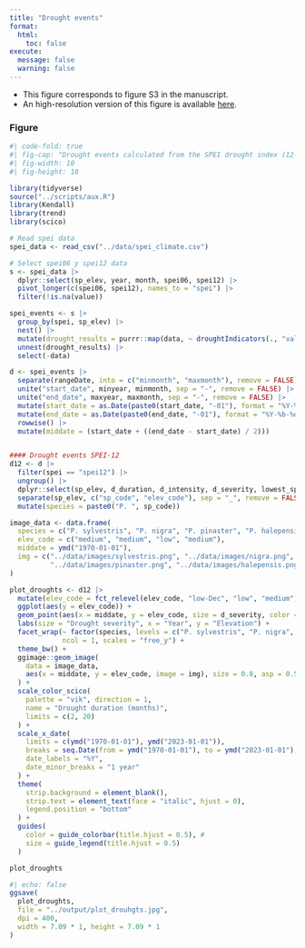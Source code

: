 ```yaml
---
title: "Drought events"
format: 
  html:
    toc: false
execute:
  message: false
  warning: false
---
```


- This figure corresponds to figure S3 in the manuscript.
- An high-resolution version of this figure is available [here](../output/plot_drouhgts.jpg).

### Figure 
```r
#| code-fold: true
#| fig-cap: "Drought events calculated from the SPEI drought index (12-month scale) for the period 1980-2023 at the study sites. Each dot represents a severe drought event. Dot size is proportional to the drought severity. Drought severity was estimated as the sum of the absolute SPEI values during the drought period." 
#| fig-width: 10
#| fig-height: 10

library(tidyverse)
source("../scripts/aux.R")
library(Kendall)
library(trend)
library(scico)

# Read spei data
spei_data <- read_csv("../data/spei_climate.csv")

# Select spei06 y spei12 data
s <- spei_data |>
  dplyr::select(sp_elev, year, month, spei06, spei12) |>
  pivot_longer(c(spei06, spei12), names_to = "spei") |>
  filter(!is.na(value))

spei_events <- s |>
  group_by(spei, sp_elev) |>
  nest() |>
  mutate(drought_results = purrr::map(data, ~ droughtIndicators(., "value", -1.28)$drought_assessment)) |>
  unnest(drought_results) |>
  select(-data)

d <- spei_events |>
  separate(rangeDate, into = c("minmonth", "maxmonth"), remove = FALSE) |>
  unite("start_date", minyear, minmonth, sep = "-", remove = FALSE) |>
  unite("end_date", maxyear, maxmonth, sep = "-", remove = FALSE) |>
  mutate(start_date = as.Date(paste0(start_date, "-01"), format = "%Y-%b-%d")) |>
  mutate(end_date = as.Date(paste0(end_date, "-01"), format = "%Y-%b-%d")) |>
  rowwise() |>
  mutate(middate = (start_date + ((end_date - start_date) / 2)))


#### Drought events SPEI-12
d12 <- d |>
  filter(spei == "spei12") |>
  ungroup() |>
  dplyr::select(sp_elev, d_duration, d_intensity, d_severity, lowest_spei, month_peak, start_date, end_date, middate) |>
  separate(sp_elev, c("sp_code", "elev_code"), sep = "_", remove = FALSE) |>
  mutate(species = paste0("P. ", sp_code))

image_data <- data.frame(
  species = c("P. sylvestris", "P. nigra", "P. pinaster", "P. halepensis"),
  elev_code = c("medium", "medium", "low", "medium"),
  middate = ymd("1970-01-01"),
  img = c("../data/images/sylvestris.png", "../data/images/nigra.png", 
          "../data/images/pinaster.png", "../data/images/halepensis.png") 
)

plot_droughts <- d12 |>
  mutate(elev_code = fct_relevel(elev_code, "low-Dec", "low", "medium", "high")) |>
  ggplot(aes(y = elev_code)) +
  geom_point(aes(x = middate, y = elev_code, size = d_severity, color = d_duration)) +
  labs(size = "Drought severity", x = "Year", y = "Elevation") +
  facet_wrap(~ factor(species, levels = c("P. sylvestris", "P. nigra", "P. pinaster", "P. halepensis")), 
             ncol = 1, scales = "free_y") +
  theme_bw() +
  ggimage::geom_image(
    data = image_data,
    aes(x = middate, y = elev_code, image = img), size = 0.8, asp = 0.5
  ) +
  scale_color_scico(
    palette = "vik", direction = 1,
    name = "Drought duration (months)",
    limits = c(2, 20)
  ) +
  scale_x_date(
    limits = c(ymd("1970-01-01"), ymd("2023-01-01")),
    breaks = seq.Date(from = ymd("1970-01-01"), to = ymd("2023-01-01"), by = "5 years"),
    date_labels = "%Y",
    date_minor_breaks = "1 year"
  ) +
  theme(
    strip.background = element_blank(),
    strip.text = element_text(face = "italic", hjust = 0),
    legend.position = "bottom"
  ) +
  guides(
    color = guide_colorbar(title.hjust = 0.5), #
    size = guide_legend(title.hjust = 0.5)
  )

plot_droughts

```




```r
#| echo: false
ggsave(
  plot_droughts,
  file = "../output/plot_drouhgts.jpg",
  dpi = 400,
  width = 7.09 * 1, height = 7.09 * 1
)
```








